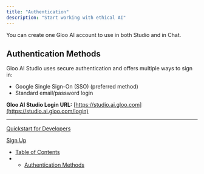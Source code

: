 ```yaml
---
title: "Authentication"
description: "Start working with ethical AI"
---
```


You can create one Gloo AI account to use in both Studio and in Chat.

## Authentication Methods

Gloo AI Studio uses secure authentication and offers multiple ways to sign in:

* Google Single Sign-On (SSO) (preferred method)
* Standard email/password login

**Gloo AI Studio Login URL:** [https://studio.ai.gloo.com](https://studio.ai.gloo.com/login)

***

[Quickstart for Developers](/docs/quickstart-for-developers)

[Sign Up](/docs/signing-up)

* [Table of Contents](#)
* * [Authentication Methods](#authentication-methods)
